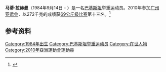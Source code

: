'''马蒂·拉赫曼'''（1984年9月14日 -  ）是一名[[巴基斯坦|巴基斯坦]]举重运动员。2010年参加[[广州亚运会|广州亚运会]]，以272千克的成绩获[[2010年亚洲运动会举重比赛_-_男子69公斤级|69公斤级比赛]]第十三名。<ref>{{cite web|url=http://www.gz2010.cn/info/CHN_CHN/ZB/ZBB101A_WL@@@@@@@@@@@@@@@CHN_number=265490.html | language=zh-hans | title=扎米尔别克·阿希尔巴耶夫 - 简历  |publisher=2010年广州亚运会官方网站 |accessdate=2011-06-27 }}</ref>
==参考资料==
<references />

{{DEFAULTSORT:Rehman, Mati-ur-}}
[[Category:1984年出生|Category:1984年出生]]
[[Category:巴基斯坦举重运动员|Category:巴基斯坦举重运动员]]
[[Category:在世人物|Category:在世人物]]
[[Category:2010年亞洲運動會運動員|Category:2010年亞洲運動會運動員]]